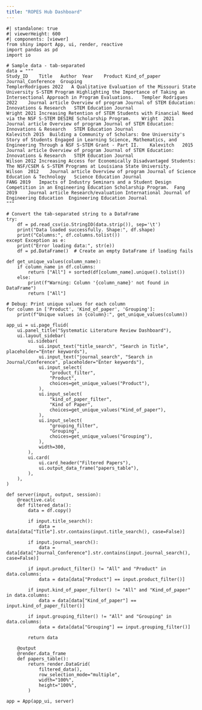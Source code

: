 ```yaml
---
title: "ROPES Hub Dashboard"
---
```


```shinylive-python
#| standalone: true
#| viewerHeight: 600
#| components: [viewer]
from shiny import App, ui, render, reactive
import pandas as pd
import io

# Sample data - tab-separated
data = """
Study_ID	Title	Author	Year	Product	Kind_of_paper	Journal_Conference	Grouping
TemplerRodrigues 2022	A Qualitative Evaluation of the Missouri State University S-STEM Program Highlighting the Importance of Taking an Intersectional Approach in Program Evaluations.	Templer Rodrigues	2022	Journal article	Overview of program	Journal of STEM Education: Innovations & Research	STEM Education Journal
Wright 2021	Increasing Retention of STEM Students with Financial Need via the NSF S-STEM DESIRE Scholarship Program.	Wright	2021	Journal article	Overview of program	Journal of STEM Education: Innovations & Research	STEM Education Journal
Kalevitch 2015	Building a Community of Scholars: One University's Story of Students Engaged in Learning Science, Mathematics, and Engineering Through a NSF S-STEM Grant - Part II.	Kalevitch	2015	Journal article	Overview of program	Journal of STEM Education: Innovations & Research	STEM Education Journal
Wilson 2012	Increasing Access for Economically Disadvantaged Students: The NSF/CSEM & S-STEM Programs at Louisiana State University.	Wilson	2012	Journal article	Overview of program	Journal of Science Education & Technology	Science Education Journal
FANG 2019	Impacts of Industry Seminars and a Student Design Competition in an Engineering Education Scholarship Program.	Fang	2019	Journal article	Research/evaluation	International Journal of Engineering Education	Engineering Education Journal
"""

# Convert the tab-separated string to a DataFrame
try:
    df = pd.read_csv(io.StringIO(data.strip()), sep='\t')
    print("Data loaded successfully. Shape:", df.shape)
    print("Columns:", df.columns.tolist())
except Exception as e:
    print("Error loading data:", str(e))
    df = pd.DataFrame()  # Create an empty DataFrame if loading fails

def get_unique_values(column_name):
    if column_name in df.columns:
        return ["All"] + sorted(df[column_name].unique().tolist())
    else:
        print(f"Warning: Column '{column_name}' not found in DataFrame")
        return ["All"]

# Debug: Print unique values for each column
for column in ['Product', 'Kind_of_paper', 'Grouping']:
    print(f"Unique values in {column}:", get_unique_values(column))

app_ui = ui.page_fluid(
    ui.panel_title("Systematic Literature Review Dashboard"),
    ui.layout_sidebar(
        ui.sidebar(
            ui.input_text("title_search", "Search in Title", placeholder="Enter keywords"),
            ui.input_text("journal_search", "Search in Journal/Conference", placeholder="Enter keywords"),
            ui.input_select(
                "product_filter",
                "Product",
                choices=get_unique_values("Product"),
            ),
            ui.input_select(
                "kind_of_paper_filter",
                "Kind of Paper",
                choices=get_unique_values("Kind_of_paper"),
            ),
            ui.input_select(
                "grouping_filter",
                "Grouping",
                choices=get_unique_values("Grouping"),
            ),
            width=300,
        ),
        ui.card(
            ui.card_header("Filtered Papers"),
            ui.output_data_frame("papers_table"),
        ),
    ),
)

def server(input, output, session):
    @reactive.calc
    def filtered_data():
        data = df.copy()
        
        if input.title_search():
            data = data[data["Title"].str.contains(input.title_search(), case=False)]
        
        if input.journal_search():
            data = data[data["Journal_Conference"].str.contains(input.journal_search(), case=False)]
        
        if input.product_filter() != "All" and "Product" in data.columns:
            data = data[data["Product"] == input.product_filter()]
        
        if input.kind_of_paper_filter() != "All" and "Kind_of_paper" in data.columns:
            data = data[data["Kind_of_paper"] == input.kind_of_paper_filter()]
        
        if input.grouping_filter() != "All" and "Grouping" in data.columns:
            data = data[data["Grouping"] == input.grouping_filter()]
        
        return data

    @output
    @render.data_frame
    def papers_table():
        return render.DataGrid(
            filtered_data(),
            row_selection_mode="multiple",
            width="100%",
            height="100%",
        )

app = App(app_ui, server)
```